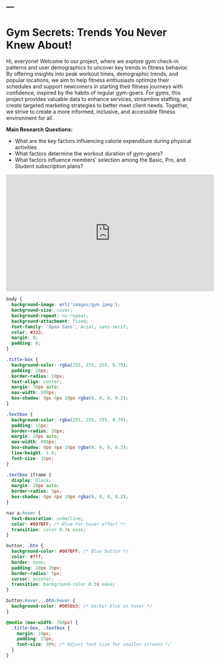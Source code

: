 ---
---
<div class="title-box">
  <h1><strong>Gym Secrets: Trends You Never Knew About!</strong></h1>
</div>

<div class="textbox">
  <p>Hi, everyone! Welcome to our project, where we explore gym check-in patterns and user demographics to uncover key trends in fitness behavior. By offering insights into peak workout times, demographic trends, and popular locations, we aim to help fitness enthusiasts optimize their schedules and support newcomers in starting their fitness journeys with confidence, inspired by the habits of regular gym-goers. For gyms, this project provides valuable data to enhance services, streamline staffing, and create targeted marketing strategies to better meet client needs. Together, we strive to create a more informed, inclusive, and accessible fitness environment for all.</p>

  <p><strong>Main Research Questions:</strong></p>
  <ul>
    <li>What are the key factors influencing calorie expenditure during physical activities</li>
    <li>What factors determine the workout duration of gym-goers?</li>
    <li>What factors influence members' selection among the Basic, Pro, and Student subscription plans?</li>
  </ul>

  <iframe width="560" height="315" src="https://www.youtube.com/embed/vNYQC4V8GG4" frameborder="0" border="0" allow="accelerometer; autoplay; clipboard-write; encrypted-media; gyroscope; picture-in-picture" allowfullscreen></iframe>
</div>

```css
body {
  background-image: url('images/gym.jpeg');
  background-size: cover;
  background-repeat: no-repeat;
  background-attachment: fixed;
  font-family: 'Open Sans', Arial, sans-serif; 
  color: #333; 
  margin: 0;
  padding: 0;
}

.title-box {
  background-color: rgba(255, 255, 255, 0.79); 
  padding: 20px; 
  border-radius: 10px;
  text-align: center;
  margin: 30px auto;
  max-width: 800px; 
  box-shadow: 0px 4px 10px rgba(0, 0, 0, 0.2); 
}

.textbox {
  background-color: rgba(255, 255, 255, 0.79); 
  padding: 15px;
  border-radius: 10px;
  margin: 20px auto;
  max-width: 800px; 
  box-shadow: 0px 4px 10px rgba(0, 0, 0, 0.2);
  line-height: 1.6; 
  font-size: 16px;
}

.textbox iframe {
  display: block;
  margin: 20px auto;
  border-radius: 5px; 
  box-shadow: 0px 4px 10px rgba(0, 0, 0, 0.2); 
}

nav a:hover {
  text-decoration: underline;
  color: #007BFF; /* Blue for hover effect */
  transition: color 0.3s ease;
}

button, .btn {
  background-color: #007BFF; /* Blue button */
  color: #fff;
  border: none;
  padding: 10px 20px;
  border-radius: 5px;
  cursor: pointer;
  transition: background-color 0.3s ease;
}

button:hover, .btn:hover {
  background-color: #0056b3; /* Darker blue on hover */
}

@media (max-width: 768px) {
  .title-box, .textbox {
    margin: 10px;
    padding: 15px;
    font-size: 90%; /* Adjust font size for smaller screens */
  }
}

```

